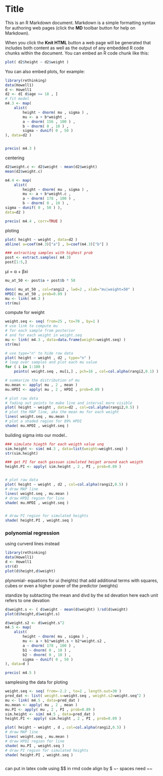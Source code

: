 Title
========================================================

This is an R Markdown document. Markdown is a simple formatting syntax for authoring web pages (click the **MD** toolbar button for help on Markdown).

When you click the **Knit HTML** button a web page will be generated that includes both content as well as the output of any embedded R code chunks within the document. You can embed an R code chunk like this:

```r
plot( d2$height ~ d2$weight )
```

You can also embed plots, for example:

```r
library(rethinking)
data(Howell1)
d <- Howell1
d2 <- d[ d$age >= 18 , ]
# fit model
m4.3 <- map(
    alist(
        height ~ dnorm( mu , sigma ) ,
        mu <- a + b*weight ,
        a ~ dnorm( 156 , 100 ) ,
        b ~ dnorm( 0 , 10 ) ,
        sigma ~ dunif( 0 , 50 )
), data=d2 )


precis( m4.3 )

```

centering

```r

d2$weight.c <- d2$weight - mean(d2$weight)
mean(d2$weight.c)

m4.4 <- map(
    alist(
        height ~ dnorm( mu , sigma ) ,
        mu <- a + b*weight.c ,
        a ~ dnorm( 178 , 100 ) ,
        b ~ dnorm( 0 , 10 ) ,
sigma ~ dunif( 0 , 50 ) ),
data=d2 )

precis( m4.4 , corr=TRUE )

```
ploting

```r

plot( height ~ weight , data=d2 )
abline( a=coef(m4.3)["a"] , b=coef(m4.3)["b"] )

### extracting samples with highest prob
post <- extract.samples( m4.3)
post[1:5,]
```

μi = α + βxi

```r
mu_at_50 <- post$a + post$b * 50

dens( mu_at_50 , col=rangi2 , lwd=2 , xlab="mu|weight=50" )
HPDI( mu_at_50 , prob=0.89 )
mu <- link( m4.3 )
str(mu)
```


compute for weight
```r
weight.seq <- seq( from=25 , to=70 , by=1 )
# use link to compute mu
# for each sample from posterior
# and for each weight in weight.seq
mu <- link( m4.3 , data=data.frame(weight=weight.seq) )
str(mu)

# use type="n" to hide raw data
plot( height ~ weight , d2 , type="n" )
# loop over samples and plot each mu value
for ( i in 1:100 )
    points( weight.seq , mu[i,] , pch=16 , col=col.alpha(rangi2,0.1) )

# summarize the distribution of mu
mu.mean <- apply( mu , 2 , mean )
mu.HPDI <- apply( mu , 2 , HPDI , prob=0.89 )

# plot raw data
# fading out points to make line and interval more visible
plot( height ~ weight , data=d2 , col=col.alpha(rangi2,0.5) )
# plot the MAP line, aka the mean mu for each weight
lines( weight.seq , mu.mean )
# plot a shaded region for 89% HPDI
shade( mu.HPDI , weight.seq )
```


building sigma into our model..

```r
### simulate hiegth for each weigth value unq
sim.height <- sim( m4.3 , data=list(weight=weight.seq) )
str(sim.height)

### get PI for each gassuan simulated heiget around each weigth
height.PI <- apply( sim.height , 2 , PI , prob=0.89 )


# plot raw data
plot( height ~ weight , d2 , col=col.alpha(rangi2,0.5) )
# draw MAP line
lines( weight.seq , mu.mean )
# draw HPDI region for line
shade( mu.HPDI , weight.seq )


# draw PI region for simulated heights
shade( height.PI , weight.seq )
```

### polynomial regression

using curverd lines instead

```r
library(rethinking)
data(Howell1)
d <- Howell1
str(d)
plot(d$height,d$weight)
```


plynomial- equations for ui (heights) that add additional terms with squares, cubes or even a higher power of the predictor (weights)

standize by subtacting the mean and divd by the sd devation here each unit refers to one devation

```r

d$weight.s <- ( d$weight - mean(d$weight) )/sd(d$weight)
plot(d$height,d$weight.s)
```


```r
d$weight.s2 <- d$weight.s^2
m4.5 <- map(
    alist(
        height ~ dnorm( mu , sigma ) ,
        mu <- a + b1*weight.s + b2*weight.s2 ,
        a ~ dnorm( 178 , 100 ) ,
        b1 ~ dnorm( 0 , 10 ) ,
        b2 ~ dnorm( 0 , 10 ) ,
        sigma ~ dunif( 0 , 50 )
), data=d )

precis( m4.5 )

```

samplesing the data for ploting
```r
weight.seq <- seq( from=-2.2 , to=2 , length.out=30 )
pred_dat <- list( weight.s=weight.seq , weight.s2=weight.seq^2 )
mu <- link( m4.5 , data=pred_dat )
mu.mean <- apply( mu , 2 , mean )
mu.PI <- apply( mu , 2 , PI , prob=0.89 )
sim.height <- sim( m4.5 , data=pred_dat )
height.PI <- apply( sim.height , 2 , PI , prob=0.89 )

plot( height ~ weight , d , col=col.alpha(rangi2,0.5) )
# draw MAP line
lines( weight.seq , mu.mean )
# draw HPDI region for line
shade( mu.PI , weight.seq )
# draw PI region for simulated heights
shade( height.PI , weight.seq )



```

can put in latex code using $$ in rmd code
align by $
~- spaces 
need ~~